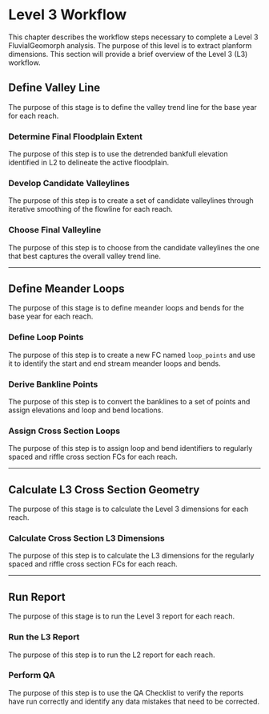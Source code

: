 # Level 3 Workflow
This chapter describes the workflow steps necessary to complete a Level 3 FluvialGeomorph analysis. The purpose of this level is to extract planform dimensions. This section will provide a brief overview of the Level 3 (L3) workflow.

## Define Valley Line
The purpose of this stage is to define the valley trend line for the base year for each reach. 

### Determine Final Floodplain Extent
The purpose of this step is to use the detrended bankfull elevation identified in L2 to delineate the active floodplain. 

### Develop Candidate Valleylines
The purpose of this step is to create a set of candidate valleylines through iterative smoothing of the flowline for each reach. 

### Choose Final Valleyline
The purpose of this step is to choose from the candidate valleylines the one that best captures the overall valley trend line. 


***

## Define Meander Loops
The purpose of this stage is to define meander loops and bends for the base year for each reach. 

### Define Loop Points
The purpose of this step is to create a new FC named `loop_points` and use it to identify the start and end stream meander loops and bends. 

### Derive Bankline Points
The purpose of this step is to convert the banklines to a set of points and assign elevations and loop and bend locations. 

### Assign Cross Section Loops
The purpose of this step is to assign loop and bend identifiers to regularly spaced and riffle cross section FCs for each reach. 


***

## Calculate L3 Cross Section Geometry
The purpose of this stage is to calculate the Level 3 dimensions for each reach. 

### Calculate Cross Section L3 Dimensions
The purpose of this step is to calculate the L3 dimensions for the regularly spaced and riffle cross section FCs for each reach. 



***

## Run Report
The purpose of this stage is to run the Level 3 report for each reach. 

### Run the L3 Report
The purpose of this step is to run the L2 report for each reach. 

### Perform QA
The purpose of this step is to use the QA Checklist to verify the reports have run correctly and identify any data mistakes that need to be corrected. 